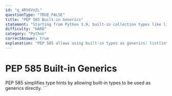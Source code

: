 ```yaml
---
id: "q_4Rt6Vn2L"
questionType: "TRUE_FALSE"
title: "PEP 585 Built-in Generics"
statement: "Starting from Python 3.9, built-in collection types like list, dict, and set can be used directly as generic types without importing from typing."
difficulty: "HARD"
category: "Python"
correctAnswer: true
explanation: "PEP 585 allows using built-in types as generics: list[int], dict[str, int], set[str]. This eliminates the need for typing.List, typing.Dict, etc., making type hints more intuitive and consistent with runtime behavior."
---
```


# PEP 585 Built-in Generics

PEP 585 simplifies type hints by allowing built-in types to be used as generics directly.
\`\`\`
